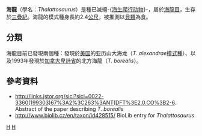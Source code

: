{{noteTA
|1=zh-cn:爬行动物; zh-tw:爬蟲類動物; zh-hk:爬蟲類動物;
|2=zh-cn:爬行; zh-tw:爬蟲; zh-hk:爬蟲;
}}
{{Automatic taxobox
| taxon = Thalattosaurus
| authority = Merriam, 1904
| name = 海龍
| fossil_range = {{fossil_range|244.9|228}}[[三疊紀|三疊紀]]安尼阶到卡尼阶
| image = Thalattosauridae.jpg
| image_caption = 海龍與近親''Nectosaurus''
| subdivision_ranks = [[種|種]]
| subdivision =
*'''亚历山大海龙 ''T. alexandrae'''''
*'''北方海龍 ''T. borealis'''''
}}

'''海龍'''（學名：''Thalattosaurus''）是種已滅絕-{[[海生爬行动物|海生爬行动物]]}-，屬於[[海龍目|海龍目]]，生存於[[三疊紀|三疊紀]]。海龍的模式種身長約2.4[[公尺|公尺]]，被推測以[[貝類|貝類]]為食。

==分類==
海龍目前已發現兩個種：發現於[[美国|美国]]的亚历山大海龙（''T. alexandrae''[[模式種|模式種]]）、以及1993年發現於[[加拿大|加拿大]][[卑詩省|卑詩省]]的北方海龍（''T. borealis''）。

==參考資料==
*http://links.jstor.org/sici?sici=0022-3360(199303)67%3A2%3C263%3ANT(DFT%3E2.0.CO%3B2-6. Abstract of the paper describing ''T. borealis''
*http://www.biolib.cz/en/taxon/id428515/ {{Wayback|url=http://www.biolib.cz/en/taxon/id428515/ |date=20160303171357 }} BioLib entry for ''Thalattosaurus''
{{海龍目}}
{{Taxonbar|from=Q3020584}}

[[Category:海龍目|H]]
[[Category:1904年描述的分类群|H]]

{{paleo-reptile-stub}}